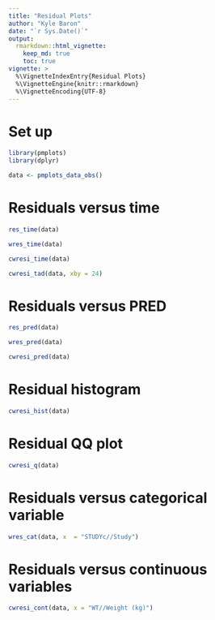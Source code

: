 ```yaml
---
title: "Residual Plots"
author: "Kyle Baron"
date: "`r Sys.Date()`"
output: 
  rmarkdown::html_vignette: 
    keep_md: true
    toc: true
vignette: >
  %\VignetteIndexEntry{Residual Plots}
  %\VignetteEngine{knitr::rmarkdown}
  %\VignetteEncoding{UTF-8}
---
```



# Set up
```r
library(pmplots)
library(dplyr)

data <- pmplots_data_obs()
```

# Residuals versus time
```r
res_time(data)

wres_time(data)

cwresi_time(data)

cwresi_tad(data, xby = 24)
```


# Residuals versus PRED

```r
res_pred(data)

wres_pred(data)

cwresi_pred(data)
```


# Residual histogram
```r
cwresi_hist(data)
```

# Residual QQ plot
```r
cwresi_q(data)
```

# Residuals versus categorical variable

```r
wres_cat(data, x  = "STUDYc//Study")
```

# Residuals versus continuous variables

```r
cwresi_cont(data, x = "WT//Weight (kg)")
```

